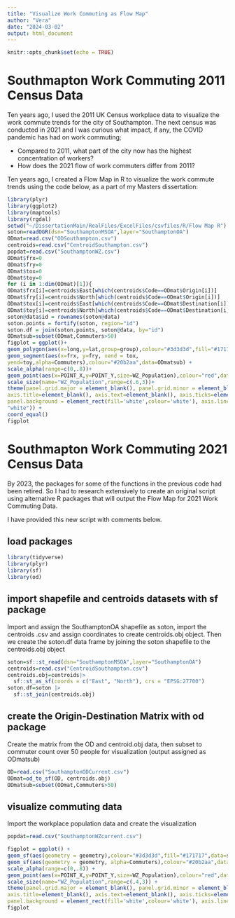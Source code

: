 ```yaml
---
title: "Visualize Work Commuting as Flow Map"
author: "Vera"
date: "2024-03-02"
output: html_document
---
```


```r
knitr::opts_chunk$set(echo = TRUE)
```

# Southmapton Work Commuting 2011 Census Data
Ten years ago, I used the 2011 UK Census workplace data to visualize the work commute trends for the city of Southampton. The next census was conducted in 2021 and I was curious what impact, if any, the COVID pandemic has had on work commuting; 

- Compared to 2011, what part of the city now has the highest concentration of workers?
- How does the 2021 flow of work commuters differ from 2011? 

Ten years ago, I created a Flow Map in R to visualize the work commute trends using the code below, as a part of my Masters dissertation:

```r
library(plyr)
library(ggplot2)
library(maptools)
library(rgdal)
setwd("~/DissertationMain/RealFiles/ExcelFiles/csvfiles/R/Flow Map R")
soton=readOGR(dsn="SouthamptonMSOA",layer="SouthamptonOA")
ODmat=read.csv("ODSouthampton.csv")
centroids=read.csv("CentroidSouthampton.csv")
popdat=read.csv("SouthamptonWZ.csv")
ODmat$frx=0
ODmat$fry=0
ODmat$tox=0
ODmat$toy=0
for (i in 1:dim(ODmat)[1]){
ODmat$frx[i]=centroids$East[which(centroids$Code==ODmat$Origin[i])]
ODmat$fry[i]=centroids$North[which(centroids$Code==ODmat$Origin[i])]
ODmat$tox[i]=centroids$East[which(centroids$Code==ODmat$Destination[i])]
ODmat$toy[i]=centroids$North[which(centroids$Code==ODmat$Destination[i])]}
soton@data$id = rownames(soton@data)
soton.points = fortify(soton, region="id")
soton.df = join(soton.points, soton@data, by="id")
ODmatsub=subset(ODmat,Commuters>50)
figplot = ggplot()+
geom_polygon(aes(x=long,y=lat,group=group),colour="#3d3d3d",fill="#171717",data=soton.df) +
geom_segment(aes(x=frx, y=fry, xend = tox,
yend=toy,alpha=Commuters),colour="#20b2aa",data=ODmatsub) +
scale_alpha(range=c(0,.8))+
geom_point(aes(x=POINT_X,y=POINT_Y,size=WZ_Population),colour="red",data=popdat)+
scale_size(name="WZ_Population",range=c(.6,3))+
theme(panel.grid.major = element_blank(), panel.grid.minor = element_blank(),
axis.title=element_blank(), axis.text=element_blank(), axis.ticks=element_blank(),
panel.background = element_rect(fill='white',colour='white'), axis.line = element_line(colour =
"white")) +
coord_equal()
figplot
```



# Southmapton Work Commuting 2021 Census Data
By 2023, the packages for some of the functions in the previous code had been retired. So I had to research extensively to create an original script using alternative R packages that will output the Flow Map for 2021 Work Commuting Data.

I have provided this new script with comments below.

## load packages

```r
library(tidyverse)  
library(plyr)  
library(sf)  
library(od)
```

## import shapefile and centroids datasets with sf package
Import and assign the SouthamptonOA shapefile as soton, import the centroids .csv and assign coordinates to create centroids.obj object. Then we create the soton.df data frame by joining the soton shapefile to the centroids.obj object

```r
soton=sf::st_read(dsn="SouthamptonMSOA",layer="SouthamptonOA")
centroids=read.csv("CentroidSouthampton.csv")
centroids.obj=centroids|>
  sf::st_as_sf(coords = c("East", "North"), crs = "EPSG:27700")
soton.df=soton |>
  sf::st_join(centroids.obj)
```

## create the Origin-Destination Matrix with od package
Create the matrix from the OD and centroid.obj data, then subset to commuter count over 50 people for visualization (output assigned as ODmatsub)

```r
OD=read.csv("SouthamptonODCurrent.csv") 
ODmat=od_to_sf(OD, centroids.obj)
ODmatsub=subset(ODmat,Commuters>50)
```

## visualize commuting data
Import the workplace population data and create the visualization

```r
popdat=read.csv("SouthamptonWZcurrent.csv")

figplot = ggplot() +
geom_sf(aes(geometry = geometry),colour="#3d3d3d",fill="#171717",data=soton.df) +
geom_sf(aes(geometry = geometry, alpha=Commuters),colour="#20b2aa",data=ODmatsub) +
scale_alpha(range=c(0,.8)) +
geom_point(aes(x=POINT_X,y=POINT_Y,size=WZ_Population),colour="red",data=popdat) +
scale_size(name="WZ_Population",range=c(.4,3)) +
theme(panel.grid.major = element_blank(), panel.grid.minor = element_blank(),
axis.title=element_blank(), axis.text=element_blank(), axis.ticks=element_blank(), 
panel.background = element_rect(fill='white',colour='white'), axis.line = element_line(colour = "white")) 
figplot
```

